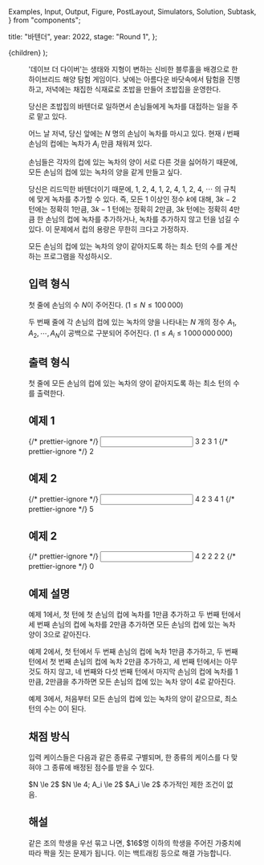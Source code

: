   Examples,
  Input,
  Output,
  Figure,
  PostLayout,
  Simulators,
  Solution,
  Subtask,
} from "components";

  title: "바텐더",
  year: 2022,
  stage: "Round 1",
};

  <PostLayout meta={meta}>{children}</PostLayout>
);

<Figure
  src="/2022/bartender1-8a1ff2a64ddd.png"
  width={800}
/>

'데이브 더 다이버'는 생태와 지형이 변하는 신비한 블루홀을 배경으로 한 
하이브리드 해양 탐험 게임이다.
낮에는 아름다운 바닷속에서 탐험을 진행하고, 저녁에는 채집한 식재료로
초밥을 만들어 초밥집을 운영한다.

<div style={{ display: "flex" }}>
  <Figure
    src="/2022/bartender2-36d93c60da5c.png"
    width={350}
  />
  <Figure
    src="/2022/bartender3-4dade4baee88.png"
    width={350}
  />
</div>

당신은 초밥집의 바텐더로 일하면서 손님들에게 녹차를 대접하는 일을 
주로 맡고 있다.

어느 날 저녁, 당신 앞에는 $N$ 명의 손님이 녹차를 마시고 있다.
현재 $i$ 번째 손님의
컵에는 녹차가 $A_i$ 만큼 채워져 있다.

손님들은 각자의 컵에 있는 녹차의 양이 서로
다른 것을 싫어하기 때문에,
모든 손님의 컵에 있는 녹차의 양을 같게 만들고 싶다.

당신은 리드믹한 바텐더이기 때문에,
$1$, $2$, $4$, $1$, $2$, $4$, $1$, $2$, $4$, $\cdots$
의 규칙에 맞게 녹차를 추가할 수 있다.
즉, 모든 $1$ 이상인 정수 $k$에 대해, $3k - 2$ 턴에는 정확히
$1$만큼, $3k - 1$ 턴에는 정확히 $2$만큼,
$3k$ 턴에는 정확히 $4$만큼 한 손님의 컵에 녹차를 추가하거나,
녹차를 추가하지 않고 턴을 넘길 수 있다.
이 문제에서 컵의 용량은 무한히 크다고 가정하자.

모든 손님의 컵에 있는 녹차의 양이 같아지도록 하는
최소 턴의 수를 계산하는 프로그램을 작성하시오.


## 입력 형식

첫 줄에 손님의 수 $N$이 주어진다. ($1 \le N \le 100\,000$)

두 번째 줄에 각 손님의 컵에 있는 녹차의 양을 나타내는 $N$ 개의 정수
$A_1, A_2, \cdots, A_N$이 공백으로 구분되어 주어진다.
($1 \le A_i \le 1\,000\,000\,000$)

## 출력 형식

첫 줄에 모든 손님의 컵에 있는 녹차의 양이 같아지도록 하는
최소 턴의 수를 출력한다.

## 예제 1

<Examples>
  {/* prettier-ignore */}
  <Input>
3
2 3 1
  </Input>
  {/* prettier-ignore */}
  <Output>
2
  </Output>
</Examples>

## 예제 2

<Examples>
  {/* prettier-ignore */}
  <Input>
4
2 3 4 1
  </Input>
  {/* prettier-ignore */}
  <Output>
5
  </Output>
</Examples>

## 예제 2

<Examples>
  {/* prettier-ignore */}
  <Input>
4
2 2 2 2
  </Input>
  {/* prettier-ignore */}
  <Output>
0
  </Output>
</Examples>

## 예제 설명

예제 1에서, 첫 턴에 첫 손님의 컵에 녹차를 $1$만큼 추가하고
두 번째 턴에서 세 번째 손님의 컵에 녹차를 $2$만큼 추가하면
모든 손님의 컵에 있는 녹차 양이 $3$으로 같아진다.

예제 2에서, 첫 턴에서 두 번째 손님의 컵에 녹차 $1$만큼 추가하고,
두 번째 턴에서 첫 번째 손님의 컵에 녹차 $2$만큼 추가하고,
세 번째 턴에서는 아무것도 하지 않고,
네 번째와 다섯 번째 턴에서 마지막 손님의 컵에 녹차를
$1$만큼, $2$만큼을 추가하면
모든 손님의 컵에 있는 녹차 양이 $4$로 같아진다.

예제 3에서, 처음부터 모든 손님의 컵에 있는 녹차의 양이 같으므로,
최소 턴의 수는 $0$이 된다.

## 채점 방식

입력 케이스들은 다음과 같은 종류로 구별되며, 한 종류의 케이스를 다 맞혀야 그 종류에 배정된 점수를 받을 수 있다.

<Subtask index={1} score={11}>
  $N \le 2$ 
</Subtask>
<Subtask index={2} score={17}>
  $N \le 4; A_i \le 2$
</Subtask>
<Subtask index={3} score={29}>
  $A_i \le 2$
</Subtask>
<Subtask index={4} score={43}>
  추가적인 제한 조건이 없음.
</Subtask>

## 해설

<Solution>
같은 조의 학생을 우선 묶고 나면, $16$명 이하의 학생을 주어진 가중치에 따라 짝을 짓는 문제가 됩니다. 
이는 백트래킹 등으로 해결 가능합니다.
</Solution>
